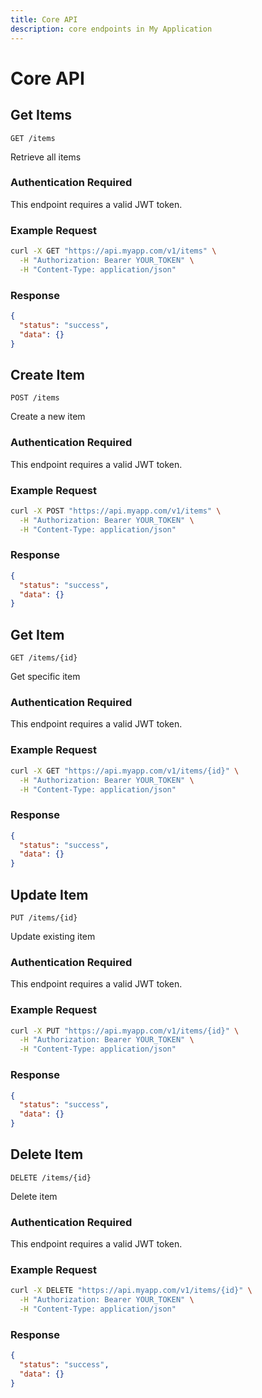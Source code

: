 ```yaml
---
title: Core API
description: core endpoints in My Application
---
```


# Core API


## Get Items

`GET /items`

Retrieve all items

### Authentication Required

This endpoint requires a valid JWT token.

### Example Request

```bash
curl -X GET "https://api.myapp.com/v1/items" \
  -H "Authorization: Bearer YOUR_TOKEN" \
  -H "Content-Type: application/json"
```

### Response

```json
{
  "status": "success",
  "data": {}
}
```


## Create Item

`POST /items`

Create a new item

### Authentication Required

This endpoint requires a valid JWT token.

### Example Request

```bash
curl -X POST "https://api.myapp.com/v1/items" \
  -H "Authorization: Bearer YOUR_TOKEN" \
  -H "Content-Type: application/json"
```

### Response

```json
{
  "status": "success",
  "data": {}
}
```


## Get Item

`GET /items/{id}`

Get specific item

### Authentication Required

This endpoint requires a valid JWT token.

### Example Request

```bash
curl -X GET "https://api.myapp.com/v1/items/{id}" \
  -H "Authorization: Bearer YOUR_TOKEN" \
  -H "Content-Type: application/json"
```

### Response

```json
{
  "status": "success",
  "data": {}
}
```


## Update Item

`PUT /items/{id}`

Update existing item

### Authentication Required

This endpoint requires a valid JWT token.

### Example Request

```bash
curl -X PUT "https://api.myapp.com/v1/items/{id}" \
  -H "Authorization: Bearer YOUR_TOKEN" \
  -H "Content-Type: application/json"
```

### Response

```json
{
  "status": "success",
  "data": {}
}
```


## Delete Item

`DELETE /items/{id}`

Delete item

### Authentication Required

This endpoint requires a valid JWT token.

### Example Request

```bash
curl -X DELETE "https://api.myapp.com/v1/items/{id}" \
  -H "Authorization: Bearer YOUR_TOKEN" \
  -H "Content-Type: application/json"
```

### Response

```json
{
  "status": "success",
  "data": {}
}
```

